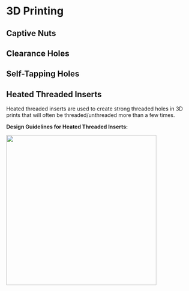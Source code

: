 
# 3D Printing

## Captive Nuts

## Clearance Holes

## Self-Tapping Holes

## Heated Threaded Inserts

Heated threaded inserts are used to create strong threaded holes in 3D prints that
will often be threaded/unthreaded more than a few times. 

**Design Guidelines for Heated Threaded Inserts:**

<img src={heat_insert} width="400" />